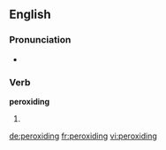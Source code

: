 ==English==

===Pronunciation===
* {{rhymes|aɪdɪŋ}}

===Verb===
'''peroxiding'''

# {{present participle of|peroxide}}

[[de:peroxiding]]
[[fr:peroxiding]]
[[vi:peroxiding]]
